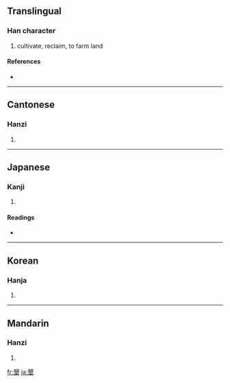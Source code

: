 {{see|垦}}
==Translingual==

===Han character===
{{Han char|rn=32|rad=土|as=13|sn=16|four=2710<sub>4</sub>|canj=月女土 (BVG)}}

# cultivate, reclaim, to farm land

====References====
* {{Han ref|kx=0240.030|dkj=05509|dj=0479.230|hdz=10492.040|uh=58BE|ud=22718|bh=BEC1|bd=48833}}

----

==Cantonese==

===Hanzi===
{{yue-hanzi|jyut=|y=han2}}

# {{defn|Cantonese}}

----

==Japanese==

===Kanji===
{{ja-kanji|grade=c|rs=土13}}

# {{defn|Japanese}}

====Readings====
* {{ja-readings|on=[[こん]] (kon)|kun=[[ひらく]] (hiraku)}}

----

==Korean==

===Hanja===
{{ko-hanja|hangeul=간|rv=gan|mr=kan}}

# {{defn|Korean}}

----

==Mandarin==

===Hanzi===
{{cmn-hanzi|sim=垦|pin=[[kěn]] ([[ken3]])|wg=k'en<sup>3</sup>}}

# {{defn|Mandarin}}

[[fr:墾]]
[[ja:墾]]